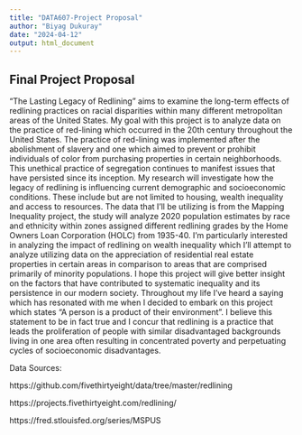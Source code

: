 ```yaml
---
title: "DATA607-Project Proposal"
author: "Biyag Dukuray"
date: "2024-04-12"
output: html_document
---
```


## Final Project Proposal

“The Lasting Legacy of Redlining” aims to examine the long-term effects of redlining practices on racial disparities within many different metropolitan areas of the United States. My goal with this project is to analyze data on the practice of red-lining which occurred in the 20th century throughout the United States. The practice of red-lining was implemented after the abolishment of slavery and one which aimed to prevent or prohibit individuals of color from purchasing properties in certain neighborhoods. This unethical practice of segregation continues to manifest issues that have persisted since its inception. My research will investigate how the legacy of redlining is influencing current demographic and socioeconomic conditions. These include but are not limited to housing, wealth inequality and access to resources. The data that I’ll be utilizing is from the Mapping Inequality project, the study will analyze 2020 population estimates by race and ethnicity within zones assigned different redlining grades by the Home Owners Loan Corporation (HOLC) from 1935-40. I’m particularly interested in analyzing the impact of redlining on wealth inequality which I’ll attempt to analyze utilizing data on the appreciation of residential real estate properties in certain areas in comparison to areas that are comprised primarily of minority populations. I hope this project will give better insight on the factors that have contributed to systematic inequality and its persistence in our modern society. Throughout my life I’ve heard a saying which has resonated with me when I decided to embark on this project which states “A person is a product of their environment”. I believe this statement to be in fact true and I concur that redlining is a practice that leads the proliferation of people with similar disadvantaged backgrounds living in one area often resulting in concentrated poverty and perpetuating cycles of socioeconomic disadvantages.

Data Sources:

https://github.com/fivethirtyeight/data/tree/master/redlining

https://projects.fivethirtyeight.com/redlining/

https://fred.stlouisfed.org/series/MSPUS
